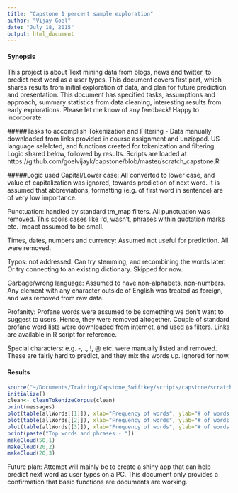 ```yaml
---
title: "Capstone 1 percent sample exploration"
author: "Vijay Goel"
date: "July 18, 2015"
output: html_document
---
```

 
#### Synopsis
This project is about Text mining data from blogs, news and twitter, to predict next word as a user types. This document covers first part, which shares results from initial exploration of data, and plan for future prediction and presentation. This document has specified tasks, assumptions and approach, summary statistics from data cleaning, interesting results from early explorations.
Please let me know of any feedback! Happy to incorporate.
 
#####Tasks to accomplish
Tokenization and Filtering - Data manually downloaded from links provided in course assignment and unzipped. US language selelcted, and functions created for tokenization and filtering. Logic shared below, followed by results. Scripts are loaded at https://github.com/goelvijayk/capstone/blob/master/scratch_capstone.R
 
#####Logic used
Capital/Lower case: All converted to lower case, and value of capitalization was ignored, towards prediction of next word. It is assumed that abbreviations, formatting (e.g. of first word in sentence) are of very low importance.
 
Punctuation: handled by standard tm_map filters. All punctuation was removed. This spoils cases like I'd, wasn't, phrases within quotation marks etc. Impact assumed to be small.
 
Times, dates, numbers and currency: Assumed not useful for prediction. All were removed.
 
Typos: not addressed. Can try stemming, and recombining the words later. Or try connecting to an existing dictionary. Skipped for now.
 
Garbage/wrong language: Assumed to have non-alphabets, non-numbers. Any element with any character outside of English was treated as foreign, and was removed from raw data.
 
Profanity: Profane words were assumed to be something we don't want to suggest to users. Hence, they were removed altogether. Couple of standard profane word lists were downloaded from internet, and used as filters. Links are available in R script for reference.
 
Special characters: e.g. -, ., !, @ etc. were manually listed and removed. These are fairly hard to predict, and they mix the words up. Ignored for now.
 
 
#### Results
```r
source("~/Documents/Training/Capstone_Swiftkey/scripts/capstone/scratch_capstone.R")
initialize()
clean<- cleanTokenizeCorpus(clean)
print(messages)
plot(table(allWords[[1]]), xlab="Frequency of words", ylab="# of words in sample", main="Freq pattern of words")
plot(table(allWords[[2]]), xlab="Frequency of words", ylab="# of words in sample", main="Freq pattern of words in BiGram")
plot(table(allWords[[3]]), xlab="Frequency of words", ylab="# of words in sample", main="Freq pattern of words in TriGram")
print(paste("Top words and phrases - "))
makeCloud(50,1)
makeCloud(20,2)
makeCloud(20,3)
```
 
Future plan:
Attempt will mainly be to create a shiny app that can help predict next word as user types on a PC. This document only provides a confirmation that basic functions are documents are working.